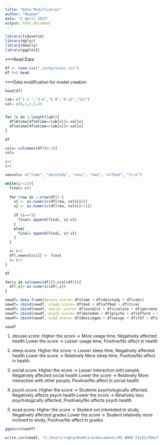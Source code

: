 ```yaml
---
title: "Data Modification"
author: "Roghan"
date: "5 April 2023"
output: html_document
---
```


```r
library(tidyverse)
library(dplyr)
library(GGally)
library(ggplot2)
```

***Read Data

```r
df <- read.csv("./preprocess.csv")
df %>% head
```

***Data modification for model creation

```r
head(df)
```

```r
lab= c("1-3 ","3-6","6-9","9-12","12+")
val= c(0,1,2,3,4)


for (x in 1:length(lab)){
  df$btime[df$btime==lab[x]]<-val[x]
  df$atime[df$atime==lab[x]]<-val[x]
}

df
```
```r
cols= colnames(df)[8:19]
cols
```
```r
i=1
c=1

newcols= c("time", "devstudy", "conc", "bed", "affbed", "tire")

while(i!=13){
  final= c()
  
  for (row in 1:nrow(df)) {
    v1 <- as.numeric(df[row, cols[i]])
    v2 <- as.numeric(df[row, cols[i+1]])
    
    if (i==7){
      final= append(final, v1-v2)
    }
    else{
      final= append(final, v2-v1)
    }
  }

  i= i+2
  df[,newcols[c]] <- final
  c= c+1
}
```
```r
df
```
```r
for(x in colnames(df)[8:ncol(df)]){
  df[,x]= as.numeric(df[,x])
}

```

```r
newdf= data.frame(devuse.score= df$time + df$devstudy + df$conc)
newdf= cbind(newdf, sleep.score= df$bed + df$affbed + df$tire)
newdf= cbind(newdf, social.score= df$socdist + df$isolate + df$personality + df$lazy)
newdf= cbind(newdf, psych.score= df$boredom + df$psycho + df$afford + df$unhealthy + df$covidstress)
newdf= cbind(newdf, acad.score= df$devicegpa + df$assgn + df$f2f + df$quiz)

```
```r
newdf
```
1. devuse.score: 
      Higher the score -> More usage time, Negatively affected health
      Lower the score -> Lesser usage time, Positive/No affect in health

2. sleep.score:
      Higher the score -> Lesser sleep time, Negatively affected health
      Lower the score -> Relatively More sleep time, Positive/No affect in health

3. social.score:
      Higher the score -> Lesser interaction with people, Negatively affected social health
      Lower the score -> Relatively More interaction with other people, Positive/No affect in social health

4. psych.score:
      Higher the score -> Students psychologically affected, Negatively affects psych health
      Lower the score -> Relatively less psychologically affected, Positively/No affects psych health 

5. acad.score:
      Higher the score -> Student not interested to study, Negatively affected grades
      Lower the score -> Student relatively more inclined to study, Positive/No affect in grades

```r
ggpairs(newdf)
```

```r
write.csv(newdf, "C:/Users/rogha/OneDrive/Documents/MS WORD FILES/EDA/Project/Review-2/parameters.csv", row.names=FALSE)
```

